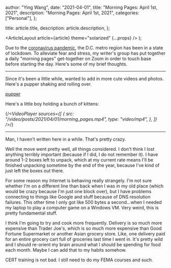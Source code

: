 
  author: "Ying Wang",
  date: "2021-04-01",
  title: "Morning Pages: April 1st, 2021",
  description: "Morning Pages: April 1st, 2021",
  categories: ["Personal"],
};

  title: article.title,
  description: article.description,
};

  <ArticleLayout article={article} theme="solarized" {...props} />
);

Due to the [coronavirus
pandemic](https://en.wikipedia.org/wiki/2019-20_coronavirus_pandemic), the D.C.
metro region has been in a state of lockdown. To alleviate fear and stress, my
writer's group has put together a daily "morning pages" get-together on Zoom in
order to touch base before starting the day. Here's some of my brief thoughts.

---

Since it's been a little while, wanted to add in more cute videos and photos.
Here's a pupper shaking and rolling over.

[pupper](/img/posts/2021/04/01/morning_pages.gif)

Here's a little boy holding a bunch of kittens:

{/_<VideoPlayer
sources={[
{
src: "/video/posts/2021/04/01/morning_pages.mp4",
type: "video/mp4",
},
]}
/>_/}

---

Man, I haven't written here in a while. That's pretty crazy.

Well the move went pretty well, all things considered. I don't think I lost
anything terribly important (because if I did, I do not remember it). I have
around 1-2 boxes left to unpack, which at my current rate means I'll be finished
unpacking sometime by the end of the year, because I've kind of just left the
boxes out there.

For some reason my Internet is behaving really strangely. I'm not sure whether
I'm on a different line than back when I was in my old place (which would be
crazy because I'm just one block over), but I have problems connecting to things
like Google and stuff because of DNS resolution failures. This other time I only
got like 500 bytes a second...when I needed my laptop to play a computer game on
a Windows VM. Very weird, this is pretty fundamental stuff.

I think I'm going to try and cook more frequently. Delivery is so much more
expensive than Trader Joe's, which is so much more expensive than Good Fortune
Supermarket or another Asian grocery store. Like, one delivery paid for an
entire grocery cart full of groceries last time I went in. It's pretty wild and
I should re-orient my brain around what I should be spending for food each
month. Maybe I can add that to my habits somehow.

CERT training is not bad. I still need to do my FEMA courses and such.
